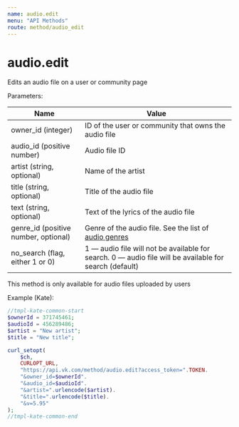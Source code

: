 ```yaml
---
name: audio.edit
menu: "API Methods"
route: method/audio_edit
---
```


# audio.edit

Edits an audio file on a user or community page

Parameters:

|Name|Value|
|----|-----|
|owner_id (integer)|ID of the user or community that owns the audio file|
|audio_id (positive number)|Audio file ID|
|artist (string, optional)|Name of the artist|
|title (string, optional)|Title of the audio file|
|text (string, optional)|Text of the lyrics of the audio file|
|genre_id (positive number, optional)|Genre of the audio file. See the list of [audio genres](/info/audio_genres/)|
|no_search (flag, either 1 or 0)|1 — audio file will not be available for search. 0 — audio file will be available for search (default)|

This method is only available for audio files uploaded by users

Example (Kate):

```php
//tmpl-kate-common-start
$ownerId = 371745461;
$audioId = 456289486;
$artist = "New artist";
$title = "New title";

curl_setopt(
    $ch,
    CURLOPT_URL,
    "https://api.vk.com/method/audio.edit?access_token=".TOKEN.
    "&owner_id=$ownerId".
    "&audio_id=$audioId".
    "&artist=".urlencode($artist).
    "&title=".urlencode($title).
    "&v=5.95"
);
//tmpl-kate-common-end
```


